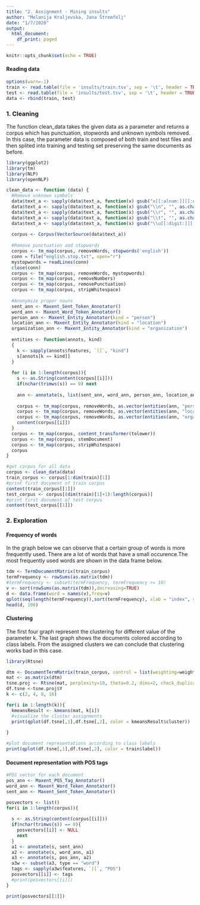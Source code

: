 ```yaml
---
title: "2. Assignment - Mining insults"
author: "Melanija Kraljevska, Jana Štremfelj"
date: "1/7/2020"
output:
  html_document:
    df_print: paged
---
```


```r
knitr::opts_chunk$set(echo = TRUE)
```

#### Reading data

```r
options(warn=-1)
train <- read.table(file = 'insults/train.tsv', sep = '\t', header = TRUE)
test <- read.table(file = 'insults/test.tsv', sep = '\t', header = TRUE)
data <- rbind(train, test)
```

### 1. Cleaning

The function clean_data takes the given data as a parameter and returns a corpus which has punctuation, stopwords and unknown symbols removed. In this case, the parameter data is composed of both train and test files and then splited into training and testing set preserving the same documents as before.

```r
library(ggplot2)
library(tm)
library(NLP)
library(openNLP)

clean_data <- function (data) {
  #Remove unknown symbols
  data$text_a <- sapply(data$text_a, function(x) gsub("x[[:alnum:]][[:digit:]]", "", as.character(x)))
  data$text_a <- sapply(data$text_a, function(x) gsub("\\n", "", as.character(x)))
  data$text_a <- sapply(data$text_a, function(x) gsub("\\r", "", as.character(x)))
  data$text_a <- sapply(data$text_a, function(x) gsub("\\t", "", as.character(x)))
  data$text_a <- sapply(data$text_a, function(x) gsub("\\u[[:digit:]][[:digit:]][[:digit:]][[:alnum:]]", "", as.character(x)))
  
  corpus <- Corpus(VectorSource(data$text_a))
  
  #Remove punctuation and stopwords
  corpus <- tm_map(corpus, removeWords, stopwords('english'))
  conn = file("english.stop.txt", open="r")
  mystopwords = readLines(conn)
  close(conn)
  corpus <- tm_map(corpus, removeWords, mystopwords)
  corpus <- tm_map(corpus, removeNumbers)
  corpus <- tm_map(corpus, removePunctuation)
  corpus <- tm_map(corpus, stripWhitespace)
  
  #Anonymize proper nouns
  sent_ann <- Maxent_Sent_Token_Annotator()
  word_ann <- Maxent_Word_Token_Annotator() 
  person_ann <- Maxent_Entity_Annotator(kind = "person")
  location_ann <- Maxent_Entity_Annotator(kind = "location")
  organization_ann <- Maxent_Entity_Annotator(kind = "organization")
  
  entities <- function(annots, kind)
  {
    k <- sapply(annots$features, `[[`, "kind")
    s[annots[k == kind]]
  }
  
  for (i in 1:length(corpus)){
    s <- as.String(content(corpus[[i]]))
    if(nchar(trimws(s)) == 0) next
    
    ann <- annotate(s, list(sent_ann, word_ann, person_ann, location_ann, organization_ann))
    
    corpus <- tm_map(corpus, removeWords, as.vector(entities(ann, "person")))
    corpus <- tm_map(corpus, removeWords, as.vector(entities(ann, "location")))
    corpus <- tm_map(corpus, removeWords, as.vector(entities(ann, "organization")))
    content(corpus[[i]])
  }
  corpus <- tm_map(corpus, content_transformer(tolower))
  corpus <- tm_map(corpus, stemDocument)
  corpus <- tm_map(corpus, stripWhitespace)
  corpus
}

#get corpus for all data
corpus <- clean_data(data)
train_corpus <- corpus[1:dim(train)[1]]
#print first document of train corpus
content(train_corpus[[1]])
test_corpus <- corpus[(dim(train)[1]+1):length(corpus)]
#print first document of test corpus
content(test_corpus[[1]])
```

### 2. Exploration

#### Frequency of words

In the graph below we can observe that a certain group of words is more frequently used. There are a lot of words that have a small occurence.The most frequently used words are shown in the data frame below.

```r
tdm <- TermDocumentMatrix(train_corpus)
termFrequency <- rowSums(as.matrix(tdm))
#termFrequency <- subset(termFrequency, termFrequency >= 10)
v <- sort(rowSums(as.matrix(tdm)),decreasing=TRUE)
d <- data.frame(word = names(v),freq=v)
qplot(seq(length(termFrequency)),sort(termFrequency), xlab = "index", ylab = "Freq")
head(d, 100)
```

#### Clustering

The first four graph represent the clustering for different value of the parameter k. The last graph shows the documents colored according to class labels. From the assigned clusters we can conclude that clustering works bad in this case. 

```r
library(Rtsne)

dtm <- DocumentTermMatrix(train_corpus, control = list(weighting=weightTfIdf))
mat <- as.matrix(dtm)
tsne.proj <- Rtsne(mat, perplexity=10, theta=0.2, dims=2, check_duplicates = F)
df.tsne <-tsne.proj$Y
k <- c(2, 4, 8, 16)

for(i in 1:length(k)){
  kmeansResult <- kmeans(mat, k[i])
  #visualize the cluster assignments
  print(qplot(df.tsne[,1],df.tsne[,2], color = kmeansResult$cluster))
  
}

#plot document representations according to class labels
print(qplot(df.tsne[,1],df.tsne[,2], color = train$label))

```

#### Document representation with POS tags

```r

#POS vector for each document
pos_ann <- Maxent_POS_Tag_Annotator()
word_ann <- Maxent_Word_Token_Annotator()
sent_ann <- Maxent_Sent_Token_Annotator()

posvectors <- list()
for(i in 1:length(corpus)){
  
  s <- as.String(content(corpus[[i]]))
  if(nchar(trimws(s)) == 0){
    posvectors[[i]] <- NULL
    next
  }
  a1 <- annotate(s, sent_ann)
  a2 <- annotate(s, word_ann, a1)
  a3 <- annotate(s, pos_ann, a2)
  a3w <- subset(a3, type == "word")
  tags <- sapply(a3w$features, `[[`, "POS")
  posvectors[[i]] <- tags
  #print(posvectors[[i]])
}

print(posvectors[[1]])
```

